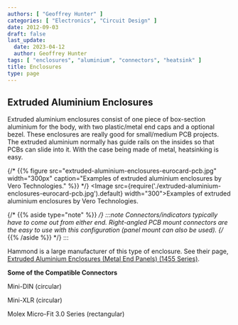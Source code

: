 ```yaml
---
authors: [ "Geoffrey Hunter" ]
categories: [ "Electronics", "Circuit Design" ]
date: 2012-09-03
draft: false
last_update:
  date: 2023-04-12
  author: Geoffrey Hunter
tags: [ "enclosures", "aluminium", "connectors", "heatsink" ]
title: Enclosures
type: page
---
```


## Extruded Aluminium Enclosures

Extruded aluminium enclosures consist of one piece of box-section aluminium for the body, with two plastic/metal end caps and a optional bezel. These enclosures are really good for small/medium PCB projects. The extruded aluminium normally has guide rails on the insides so that PCBs can slide into it. With the case being made of metal, heatsinking is easy.

{/* {{% figure src="extruded-aluminium-enclosures-eurocard-pcb.jpg" width="300px" caption="Examples of extruded aluminium enclosures by Vero Technologies."  %}} */}
<Image src={require('./extruded-aluminium-enclosures-eurocard-pcb.jpg').default} width="300">Examples of extruded aluminium enclosures by Vero Technologies.</Image>

{/* {{% aside type="note" %}} */}
:::note
Connectors/indicators typically have to come out from either end. Right-angled PCB mount connectors are the easy to use with this configuration (panel mount can also be used).
{/* {{% /aside %}} */}
:::

Hammond is a large manufacturer of this type of enclosure. See their page, [Extruded Aluminium Enclosures (Metal End Panels) (1455 Series)](http://www.hammondmfg.com/1455.htm).

**Some of the Compatible Connectors**

Mini-DIN (circular)

Mini-XLR (circular)

Molex Micro-Fit 3.0 Series (rectangular)
